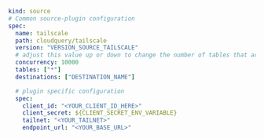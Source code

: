 ```yaml copy
kind: source
# Common source-plugin configuration
spec:
  name: tailscale
  path: cloudquery/tailscale
  version: "VERSION_SOURCE_TAILSCALE"
  # adjust this value up or down to change the number of tables that are resolved in parallel
  concurrency: 10000
  tables: ["*"]
  destinations: ["DESTINATION_NAME"]

  # plugin specific configuration
  spec:
    client_id: "<YOUR_CLIENT_ID_HERE>"
    client_secret: ${CLIENT_SECRET_ENV_VARIABLE}
    tailnet: "<YOUR_TAILNET>"
    endpoint_url: "<YOUR_BASE_URL>"
```